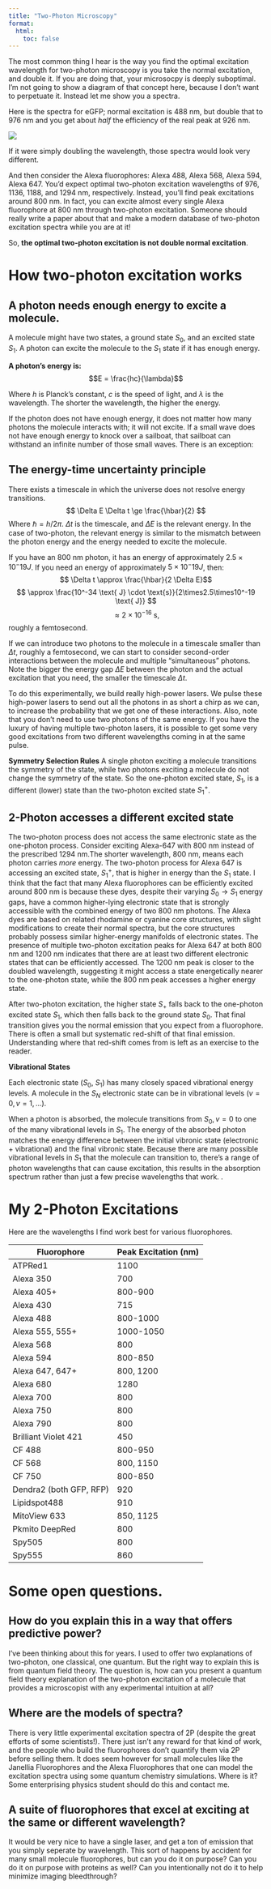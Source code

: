 ```yaml
---
title: "Two-Photon Microscopy"
format:
  html:
    toc: false
---
```


<!-- TO DO: -->
<!-- include pictures of transition states, symmetries -->

The most common thing I hear is the way you find the optimal excitation wavelength for two-photon microscopy is you take the normal excitation, and double it. If you are doing that, your microsocpy is deeply suboptimal. I'm not going to show a diagram of that concept here, because I don't want to perpetuate it. Instead let me show you a spectra.

Here is the spectra for eGFP; normal excitation is 488 nm, but double that to 976 nm and you get about _half_ the efficiency of the real peak at 926 nm.

![](../assets/eGFP_2P.jpg)

If it were simply doubling the wavelength, those spectra would look very different.

And then consider the Alexa fluorophores: Alexa 488, Alexa 568, Alexa 594, Alexa 647. You'd expect optimal two-photon excitation wavelengths of 976, 1136, 1188, and 1294 nm, respectively. Instead, you'll find peak excitations around 800 nm. In fact, you can excite almost every single Alexa fluorophore at 800 nm through two-photon excitation. Someone should really write a paper about that and make a modern database of two-photon excitation spectra while you are at it!

So, **the optimal two-photon excitation is not double normal excitation**.

# How two-photon excitation works

## A photon needs enough energy to excite a molecule.

A molecule might have two states, a ground state $S_0$, and an excited state $S_1$. A photon can excite the molecule to the $S_1$ state if it has enough energy. 

::: {.column-margin}
**A photon's energy is:**
$$E = \frac{hc}{\lambda}$$

Where $h$ is Planck's constant, $c$ is the speed of light, and $\lambda$ is the wavelength. The shorter the wavelength, the higher the energy.
:::

If the photon does not have enough energy, it does not matter how many photons the molecule interacts with; it will not excite. If a small wave does not have enough energy to knock over a sailboat, that sailboat can withstand an infinite number of those small waves. There is an exception:

## The energy-time uncertainty principle

There exists a timescale in which the universe does not resolve energy transitions.
$$ \Delta E \Delta t \ge \frac{\hbar}{2} $$
Where $\hbar=h/2\pi$. $\Delta t$ is the timescale, and $\Delta E$ is the relevant energy. In the case of two-photon, the relevant energy is similar to the mismatch between the photon energy and the energy needed to excite the molecule.

::: {.column-margin}
If you have an 800 nm photon, it has an energy of approximately $2.5 \times 10^-19 J$. If you need an energy of approximately $5 \times 10^-19 J$, then:
$$ \Delta t \approx \frac{\hbar}{2 \Delta E}$$
$$ \approx \frac{10^-34 \text{ J} \cdot \text{s}}{2\times2.5\times10^-19 \text{ J}} $$
$$ \approx 2 \times 10^{-16} \text{ s}, $$
roughly a femtosecond.
:::

If we can introduce two photons to the molecule in a timescale smaller than $\Delta t$, roughly a femtosecond, we can start to consider second-order interactions between the molecule and multiple "simultaneous" photons. Note the bigger the energy gap $\Delta E$ between the photon and the actual excitation that you need, the smaller the timescale $\Delta t$.

To do this experimentally, we build really high-power lasers. We pulse these high-power lasers to send out all the photons in as short a chirp as we can, to increase the probability that we get one of these interactions. Also, note that you don't need to use two photons of the same energy. If you have the luxury of having multiple two-photon lasers, it is possible to get some very good excitations from two different wavelengths coming in at the same pulse.

::: {.column-margin}
**Symmetry Selection Rules**
A single photon exciting a molecule transitions the symmetry of the state, while two photons exciting a molecule do not change the symmetry of the state. So the one-photon excited state, $S_1$, is a different (lower) state than the two-photon excited state $S_1^+$. 
:::

## 2-Photon accesses a different excited state

The two-photon process does not access the same electronic state as the one-photon process. Consider exciting Alexa-647 with 800 nm instead of the prescribed 1294 nm.The shorter wavelength, 800 nm, means each photon carries _more_ energy. The two-photon process for Alexa 647 is accessing an excited state, $S_1^+$, that is higher in energy than the $S_1$ state. I think that the fact that many Alexa fluorophores can be efficiently excited around 800 nm is because these dyes, despite their varying $S_0 \rightarrow S_1$ energy gaps, have a common higher-lying electronic state that is strongly accessible with the combined energy of two 800 nm photons. The Alexa dyes are based on related rhodamine or cyanine core structures, with slight modifications to create their normal spectra, but the core structures probably possess similar higher-energy manifolds of electronic states. The presence of multiple two-photon excitation peaks for Alexa 647 at both 800 nm and 1200 nm indicates that there are at least two different electronic states that can be efficiently accessed. The 1200 nm peak is closer to the doubled wavelength, suggesting it might access a state energetically nearer to the one-photon state, while the 800 nm peak accesses a higher energy state.

After two-photon excitation, the higher state $S_+$ falls back to the one-photon excited state $S_1$, which then falls back to the ground state $S_0$. That final transition gives you the normal emission that you expect from a fluorophore. There is often a small but systematic red-shift of that final emission. Understanding where that red-shift comes from is left as an exercise to the reader. 


::: {.column-margin}
**Vibrational States**

Each electronic state ($S_0$, $S_1$) has many closely spaced vibrational energy levels. A molecule in the $S_N$ electronic state can be in vibrational levels ($v=0, v=1, ...$).

When a photon is absorbed, the molecule transitions from $S_0, v=0$ to one of the many vibrational levels in $S_1$. The energy of the absorbed photon matches the energy difference between the initial vibronic state (electronic + vibrational) and the final vibronic state. Because there are many possible vibrational levels in $S_1$ that the molecule can transition to, there's a range of photon wavelengths that can cause excitation, this results in the absorption spectrum rather than just a few precise wavelengths that work. .
:::

# My 2-Photon Excitations

Here are the wavelengths I find work best for various fluorophores.

| Fluorophore                  | Peak Excitation (nm) |
|------------------------------|----------------------|
| ATPRed1                      | 1100                 |
| Alexa 350                    | 700                  |
| Alexa 405+                   | 800-900              |
| Alexa 430                    | 715                  |
| Alexa 488                    | 800-1000             |
| Alexa 555, 555+              | 1000-1050            |
| Alexa 568                    | 800                  |
| Alexa 594                    | 800-850              |
| Alexa 647, 647+              | 800, 1200            |
| Alexa 680                    | 1280                 |
| Alexa 700                    | 800                  |
| Alexa 750                    | 800                  |
| Alexa 790                    | 800                  |
| Brilliant Violet 421         | 450                  |
| CF 488                       | 800-950              |
| CF 568                       | 800, 1150            |
| CF 750                       | 800-850              |
| Dendra2 (both GFP, RFP)      | 920                  |
| Lipidspot488                 | 910                  |
| MitoView 633                 | 850, 1125            |
| Pkmito DeepRed               | 800                  |
| Spy505                       | 800                  |
| Spy555                       | 860                  |


# Some open questions.

## How do you explain this in a way that offers predictive power?

I've been thinking about this for years. I used to offer two explanations of two-photon, one classical, one quantum. But the right way to explain this is from quantum field theory. The question is, how can you present a quantum field theory explanation of the two-photon excitation of a molecule that provides a microscopist with any experimental intuition at all?

## Where are the models of spectra?  

There is very little experimental excitation spectra of 2P (despite the great efforts of some scientists!). There just isn't any reward for that kind of work, and the people who build the fluorophores don't quantify them via 2P before selling them. It does seem however for small molecules like the Janellia Fluorophores and the Alexa Fluorophores that one can model the excitation spectra using some quantum chemistry simulations. Where is it? Some enterprising physics student should do this and contact me.

## A suite of fluorophores that excel at exciting at the same or different wavelength?

It would be very nice to have a single laser, and get a ton of emission that you simply seperate by wavelength. This sort of happens by accident for many small molecule fluorophores, but can you do it on purpose? Can you do it on purpose with proteins as well? Can you intentionally not do it to help minimize imaging bleedthrough?
